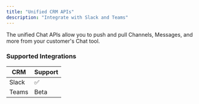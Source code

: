 ```yaml
---
title: "Unified CRM APIs"
description: "Integrate with Slack and Teams"
---
```


The unified Chat APIs allow you to push and pull Channels, Messages, and more from your customer's Chat tool.

### Supported Integrations

| CRM   | Support |
| ----- | ------- |
| Slack | ✅      |
| Teams | Beta    |
